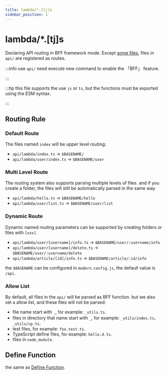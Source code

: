```yaml
---
title: lambda/*.[tj]s
sidebar_position: 1
---
```

# lambda/*.[tj]s

Declaring API routing in BFF framework mode. Except [some files](/apis/app/hooks/api/framework/lambda#allow-list), files in `api/` are registered as routes.

:::info
use `api/` need execute new command to enable the 「BFF」 feature.

:::

:::tip
this file supports the use `js` or `ts`, but the functions must be exported using the ESM syntax.

:::

## Routing Rule

### Default Route

The files named `index` will be upper level routing:

- `api/lambda/index.ts` -> `$BASENAME/`
- `api/lambda/user/index.ts` -> `$BASENAME/user`

### Multi Level Route

The routing system also supports parsing multiple levels of files. and if you create a folder, the files will still be automatically parsed in the same way.

- `api/lambda/hello.ts` -> `$BASENAME/hello`
- `api/lambda/user/list.ts` -> `$BASENAME/user/list`

### Dynamic Route

Dynamic named routing parameters can be supported by creating folders or files with `[xxx]`.

- `api/lambda/user/[username]/info.ts` -> `$BASENAME/user/:username/info`
- `api/lambda/user/[username]/delete.ts` -> `$BASENAME/user/:username/delete`
- `api/lambda/article/[id]/info.ts` -> `$BASENAME/article/:id/info`

the `$BASENAME` can be configured in `modern.config.js`, the default value is `/api`.

### Allow List

By default, all files in the `api/` will be parsed as BFF function. but we also set a allow list, and these files will not be parsed:

- file name start with `_`, for example: `_utils.ts`.
- files in directory that name start with `_`, for example: `_utils/index.ts`、`_utils/cp.ts`.
- test files, for example: `foo.test.ts`.
- TypeScript define files, for example: `hello.d.ts`.
- files in `node_module`.

## Define Function

the same as [Define Function](/apis/app/hooks/api/functions/api#define-function).
